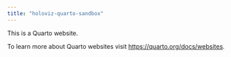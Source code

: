 ```yaml
---
title: "holoviz-quarto-sandbox"
---
```


This is a Quarto website.

To learn more about Quarto websites visit <https://quarto.org/docs/websites>.

